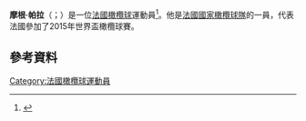{{blpsources|time=2015-11-21T16:41:13+00:00}}
{{expand|time=2015-11-21T16:41:13+00:00}}
'''摩根·帕拉'''（{{lang-fr|Morgan Parra}}；{{bd|1988年|11月15日}}）是一位[[法國|法國]][[橄欖球|橄欖球]]運動員<ref>{{cite web|title=Beware the petit general|url=https://www.allblacks.com/news/17526/Beware-the-petit-general|publisher=allblacks.com|accessdate=8 March 2013|archive-url=https://web.archive.org/web/20160317074359/https://www.allblacks.com/News/17526/beware-the-petit-general|archive-date=2016-03-17|dead-url=yes}}</ref>。他是[[法國國家橄欖球隊|法國國家橄欖球隊]]的一員，代表法國參加了2015年世界盃橄欖球賽。

==參考資料==
{{Reflist}}
[[Category:法國橄欖球運動員|Category:法國橄欖球運動員]]